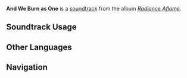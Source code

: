 {{Stub}}
{{Soundtrack Infobox
|image          = Radiance Aflame.png
|album          = Radiance Aflame
|disc           = 2
|number         = 35
|featured       = 
|featured2      = 
|featured3      = 
|featured_disc  = 
|featured_disc2 = 
|featured_disc3 = 
|youtube_id     = 
|spotify_id     = 2YryFWEbfGqHh6MEtomXaR
|previous       = Those That Stand With the Flame
|next           = Blaze to Break the Dawn
}}
'''And We Burn as One''' is a [[soundtrack]] from the album ''[[Radiance Aflame]]''.

==Soundtrack Usage==
{{Soundtrack Usage
|quest             = Despair Engulfs the Heavens//cutscene
}}
<!--
==Other Arrangements==
{{Files by Category Gallery|Media Using an Unreleased Arrangement of {{subst:#titleparts:{{subst:PAGENAME}}}} Soundtrack}}
-->
<!--
==Production Credits==
{| class="wikitable"
! Position
! Staff<ref>NetEase Cloud Music: [https://music.163.com/#/song?id=NUMBER TITLE {{zh|}}]</ref>
|-
!
| ({{zh|}})
|}
|}
-->
<!--
==Gallery==
<gallery>
</gallery>
-->

==Other Languages==
{{Other Languages
|en       = And We Burn as One
|zhs      = 狩夜不熄
|zhs_rm   = 
|zht      = 
|zht_rm   = 
|zh_tl    = 
|ja       = 夜狩は終わらない
|ja_rm    = 
|ja_tl    = 
}}
<!--
==References==
{{Reflist}}
-->

==Navigation==
{{Soundtrack Navbox|Radiance Aflame}}